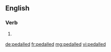==English==

===Verb===
{{head|en|verb form}}

# {{context|British|lang=en}} {{en-past of|pedal}}

[[de:pedalled]]
[[fr:pedalled]]
[[mg:pedalled]]
[[vi:pedalled]]